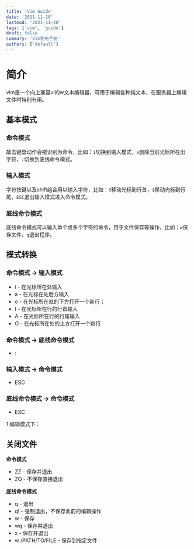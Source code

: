 ```yaml
---
title: 'Vim Guide'
date: '2021-11-20'
lastmod: '2021-11-20'
tags: ['vim', 'guide']
draft: false
summary: 'Vim使用手册'
authors: ['default']
---
```


# 简介

vim是一个向上兼容vi的w文本编辑器，可用于编辑各种纯文本，在服务器上编辑文件时特别有用。

## 基本模式

### 命令模式

敲击键盘动作会被识别为命令，比如：`i`切换到输入模式，`x`删除当前光标所在出字符，`:`切换到底线命令模式。

### 输入模式

字符按键以及shift组合用以输入字符，比如：`0`移动光标到行首，`$`移动光标到行尾，`ESC`退出输入模式进入命令模式。

### 底线命令模式

底线命令模式可以输入单个或多个字符的命令，用于文件保存等操作，比如：`w`保存文件，`q`退出程序。

## 模式转换

### 命令模式 -> 输入模式

- i - 在光标所在处输入
- a - 在光标在处后方输入
- o - 在光标所在处的下方打开一个新行；
- I - 在光标所在行的行首输入
- A - 在光标所在行的行尾输入
- O - 在光标所在处的上方打开一个新行

### 命令模式 -> 底线命令模式

- :

### 输入模式 -> 命令模式

- ESC

### 底线命令模式 -> 命令模式

- ESC

1.编辑模式下：

## 关闭文件

**命令模式**
- ZZ - 保存并退出
- ZQ - 不保存直接退出

**底线命令模式**
- q - 退出
- q! - 强制退出，不保存此前的编辑操作
- w - 保存
- wq - 保存并退出
- x - 保存并退出
- w /PATH/TO/FILE - 保存到指定文件
